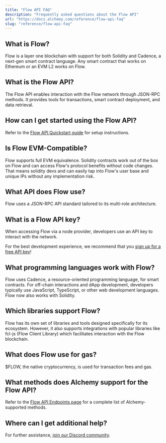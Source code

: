 ```yaml
---
title: "Flow API FAQ"
description: "Frequently asked questions about the Flow API"
url: "https://docs.alchemy.com/reference/flow-api-faq"
slug: "reference/flow-api-faq"
---
```


## What is Flow?

Flow is a layer one blockchain with support for both Solidity and Cadence, a next-gen smart contract language. Any smart contract that works on Ethereum or an EVM L2 works on Flow.

## What is the Flow API?

The Flow API enables interaction with the Flow network through JSON-RPC methods. It provides tools for transactions, smart contract deployment, and data retrieval.

## How can I get started using the Flow API?

Refer to the [Flow API Quickstart guide](/reference/flow-api-quickstart) for setup instructions.

## Is Flow EVM-Compatible?

Flow supports full EVM equivalence. Solidity contracts work out of the box on Flow and can access Flow's protocol benefits without code changes. That means solidity devs and can easily tap into Flow's user base and unique IPs without any implementation risk.

## What API does Flow use?

Flow uses a JSON-RPC API standard tailored to its multi-role architecture.

## What is a Flow API key?

When accessing Flow via a node provider, developers use an API key to interact with the network.

For the best development experience, we recommend that you [sign up for a free API key](https://dashboard.alchemy.com/signup/)!

## What programming languages work with Flow?

Flow uses Cadence, a resource-oriented programming language, for smart contracts. For off-chain interactions and dApp development, developers typically use JavaScript, TypeScript, or other web development languages. Flow now also works with Solidity.

## Which libraries support Flow?

Flow has its own set of libraries and tools designed specifically for its ecosystem. However, it also supports integrations with popular libraries like fcl-js (Flow Client Library) which facilitates interaction with the Flow blockchain.

## What does Flow use for gas?

$FLOW, the native cryptocurrency, is used for transaction fees and gas.

## What methods does Alchemy support for the Flow API?

Refer to the [Flow API Endpoints page](/reference/flow-api-endpoints) for a complete list of Alchemy-supported methods.

## Where can I get additional help?

For further assistance, [join our Discord community](https://alchemy.com/discord).
